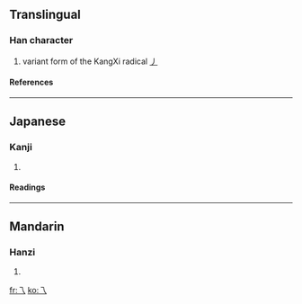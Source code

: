 ==Translingual==
===Han character===
{{Han char|rad=丿|as=00|sn=1|four=|canj=一人 (MO), XX一人 (XXMO)}}
# variant form of the KangXi radical [[Index:Chinese radical/丿|丿]]
====References====
{{Han ref|kx=0081.090|dkj=00109|dj=0164.100|hdz=10048.030|uh=4E41|ud=20033}}
----
==Japanese==
===Kanji===
{{ja-kanji|grade=|rs=丿00}}
# {{defn|Japanese}}
====Readings====
{{ja-readings|on=[[い]] (i)|kun=[[ながれる]] (nagareru)}}
----
==Mandarin==
===Hanzi===
{{cmn-hanzi|pin=[[yí]] (yi2)|wg=i<sup>2</sup>}}
# {{defn|Mandarin}}

[[fr:乁]]
[[ko:乁]]